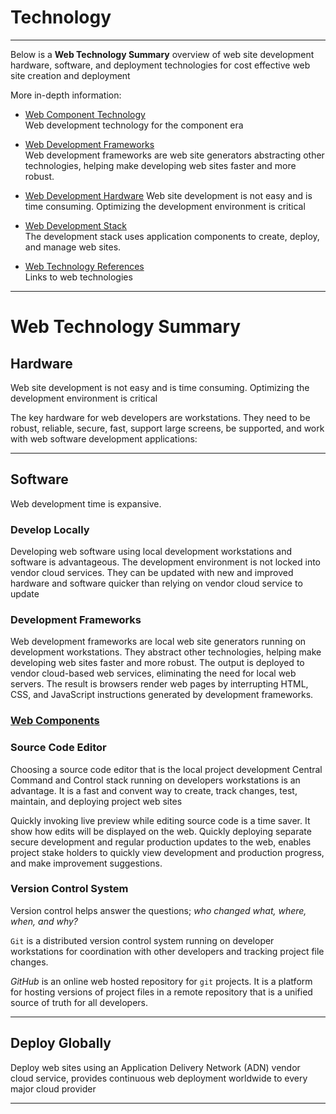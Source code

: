 
# Technology

***
Below is a **Web Technology Summary** overview of web site development hardware, software, and deployment technologies for cost effective web site creation and deployment



More in-depth information:  

- [Web Component Technology](components)  
Web development technology for the component era

- [Web Development Frameworks](framework)  
Web development frameworks are web site generators abstracting other technologies, helping make  developing web sites faster and more robust.

- [Web Development Hardware](hardware)
Web site development is not easy and is time consuming. Optimizing the development environment is critical

- [Web Development Stack](dev_stack)  
The development stack uses application components to create, deploy, and manage web sites.

- [Web Technology References](references)  
Links to web technologies 

***

# Web Technology Summary

## Hardware

Web site development is not easy and is time consuming. Optimizing the development environment is critical

The key hardware for web developers are workstations. They need to be robust, reliable, secure, fast, support large screens, be supported, and work with web software development applications:

***

## Software

Web development time is expansive. 

### Develop Locally

Developing web software using local development workstations and software is advantageous. The development environment is not locked into   vendor cloud services.  They can be updated with new and improved hardware and software quicker than relying on vendor cloud service to update


### Development Frameworks

Web development frameworks are local web site generators running on development workstations. They abstract other technologies, helping make developing web sites faster and more robust. The output is deployed to vendor cloud-based web services, eliminating the need for local web servers. The result is browsers render web pages by interrupting HTML, CSS, and JavaScript instructions generated by development frameworks.

### [Web Components](components)

### Source Code Editor

Choosing a source code editor that is the local project development Central Command and Control stack running on developers workstations is an advantage. It is a fast and convent way to create, track changes, test, maintain, and deploying project web sites 
 
Quickly invoking live preview while editing source code is a time saver. It show how edits will be displayed on the web. Quickly deploying separate secure development and regular production updates to the web, enables project stake holders to quickly view development  and production progress, and make improvement suggestions.  

### Version Control System

Version control helps answer the questions; *who changed what, where, when, and why?*

``Git`` is a  distributed version control system running on developer workstations for coordination with other developers and tracking  project file changes.

*GitHub* is an online web hosted repository for ``git`` projects. It is a platform for hosting versions of project files in a remote repository that is a unified source of truth for all developers.

***

## Deploy Globally

Deploy web sites using an Application Delivery Network (ADN) vendor cloud service, provides continuous web deployment  worldwide to every major cloud provider

***


